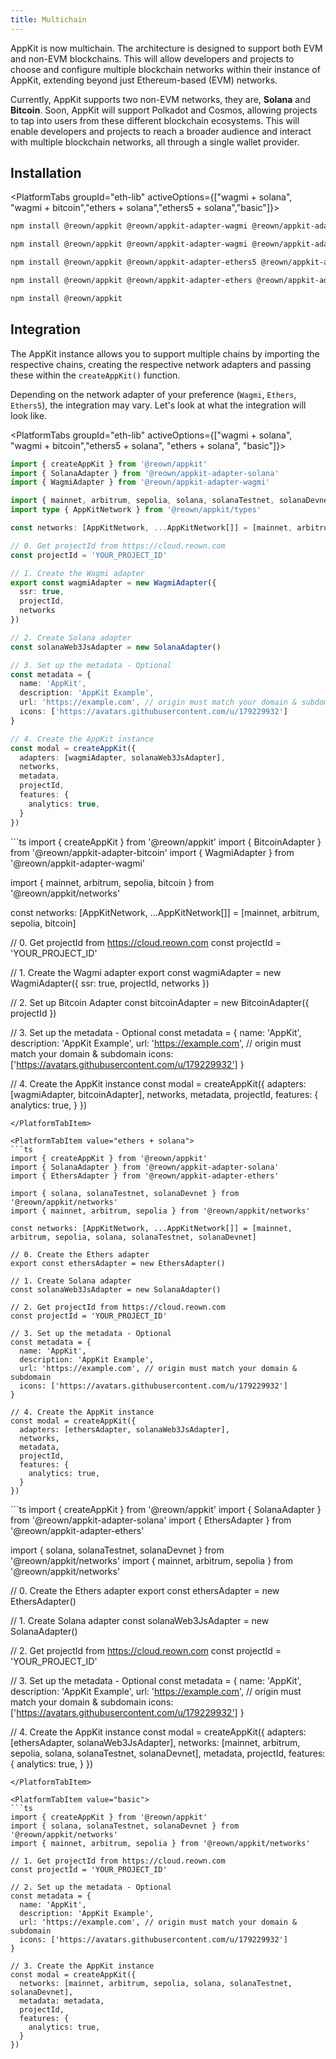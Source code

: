 ```yaml
---
title: Multichain
---
```



AppKit is now multichain. The architecture is designed to support both EVM and non-EVM blockchains. This will allow developers and projects to choose and configure multiple blockchain networks within their instance of AppKit, extending beyond just Ethereum-based (EVM) networks. 

Currently, AppKit supports two non-EVM networks, they are, **Solana** and **Bitcoin**. Soon, AppKit will support Polkadot and Cosmos, allowing projects to tap into users from these different blockchain ecosystems. This will enable developers and projects to reach a broader audience and interact with multiple blockchain networks, all through a single wallet provider.

## Installation

<PlatformTabs groupId="eth-lib" activeOptions={["wagmi + solana", "wagmi + bitcoin","ethers + solana","ethers5 + solana","basic"]}>
<PlatformTabItem value="wagmi + solana">

```bash npm2yarn
npm install @reown/appkit @reown/appkit-adapter-wagmi @reown/appkit-adapter-solana 
```

</PlatformTabItem>
<PlatformTabItem value="wagmi + bitcoin">

```bash npm2yarn
npm install @reown/appkit @reown/appkit-adapter-wagmi @reown/appkit-adapter-bitcoin
```

</PlatformTabItem>
<PlatformTabItem value="ethers5 + solana">

```bash npm2yarn
npm install @reown/appkit @reown/appkit-adapter-ethers5 @reown/appkit-adapter-solana 
```

</PlatformTabItem>
<PlatformTabItem value="ethers + solana">

```bash npm2yarn
npm install @reown/appkit @reown/appkit-adapter-ethers @reown/appkit-adapter-solana
```

</PlatformTabItem>

<PlatformTabItem value="basic">

```bash npm2yarn
npm install @reown/appkit
```

</PlatformTabItem>
</PlatformTabs>


## Integration

The AppKit instance allows you to support multiple chains by importing the respective chains, creating the respective network adapters and passing these within the `createAppKit()` function.

Depending on the network adapter of your preference (`Wagmi`, `Ethers`, `Ethers5`), the integration may vary. Let's look at what the integration will look like. 

<PlatformTabs groupId="eth-lib" activeOptions={["wagmi + solana", "wagmi + bitcoin","ethers5 + solana", "ethers + solana", "basic"]}>
<PlatformTabItem value="wagmi + solana">
```ts
import { createAppKit } from '@reown/appkit'
import { SolanaAdapter } from '@reown/appkit-adapter-solana'
import { WagmiAdapter } from '@reown/appkit-adapter-wagmi'

import { mainnet, arbitrum, sepolia, solana, solanaTestnet, solanaDevnet } from '@reown/appkit/networks'
import type { AppKitNetwork } from '@reown/appkit/types'

const networks: [AppKitNetwork, ...AppKitNetwork[]] = [mainnet, arbitrum, sepolia, solana, solanaTestnet, solanaDevnet]

// 0. Get projectId from https://cloud.reown.com
const projectId = 'YOUR_PROJECT_ID'

// 1. Create the Wagmi adapter
export const wagmiAdapter = new WagmiAdapter({
  ssr: true,
  projectId, 
  networks
})

// 2. Create Solana adapter
const solanaWeb3JsAdapter = new SolanaAdapter()

// 3. Set up the metadata - Optional
const metadata = {
  name: 'AppKit',
  description: 'AppKit Example',
  url: 'https://example.com', // origin must match your domain & subdomain
  icons: ['https://avatars.githubusercontent.com/u/179229932']
}

// 4. Create the AppKit instance
const modal = createAppKit({
  adapters: [wagmiAdapter, solanaWeb3JsAdapter],
  networks,
  metadata,
  projectId,
  features: {
    analytics: true,
  }
})
```
</PlatformTabItem>

<PlatformTabItem value="wagmi + bitcoin">
```ts
import { createAppKit } from '@reown/appkit'
import { BitcoinAdapter } from '@reown/appkit-adapter-bitcoin'
import { WagmiAdapter } from '@reown/appkit-adapter-wagmi'

import { mainnet, arbitrum, sepolia, bitcoin } from '@reown/appkit/networks'

const networks: [AppKitNetwork, ...AppKitNetwork[]] = [mainnet, arbitrum, sepolia, bitcoin]

// 0. Get projectId from https://cloud.reown.com
const projectId = 'YOUR_PROJECT_ID'

// 1. Create the Wagmi adapter
export const wagmiAdapter = new WagmiAdapter({
  ssr: true,
  projectId, 
  networks
})

// 2. Set up Bitcoin Adapter
const bitcoinAdapter = new BitcoinAdapter({
  projectId
})

// 3. Set up the metadata - Optional
const metadata = {
  name: 'AppKit',
  description: 'AppKit Example',
  url: 'https://example.com', // origin must match your domain & subdomain
  icons: ['https://avatars.githubusercontent.com/u/179229932']
}

// 4. Create the AppKit instance
const modal = createAppKit({
  adapters: [wagmiAdapter, bitcoinAdapter],
  networks,
  metadata,
  projectId,
  features: {
    analytics: true,
  }
})
```
</PlatformTabItem>

<PlatformTabItem value="ethers + solana">
```ts
import { createAppKit } from '@reown/appkit'
import { SolanaAdapter } from '@reown/appkit-adapter-solana'
import { EthersAdapter } from '@reown/appkit-adapter-ethers'

import { solana, solanaTestnet, solanaDevnet } from '@reown/appkit/networks'
import { mainnet, arbitrum, sepolia } from '@reown/appkit/networks'

const networks: [AppKitNetwork, ...AppKitNetwork[]] = [mainnet, arbitrum, sepolia, solana, solanaTestnet, solanaDevnet]

// 0. Create the Ethers adapter
export const ethersAdapter = new EthersAdapter()

// 1. Create Solana adapter
const solanaWeb3JsAdapter = new SolanaAdapter()

// 2. Get projectId from https://cloud.reown.com
const projectId = 'YOUR_PROJECT_ID'

// 3. Set up the metadata - Optional
const metadata = {
  name: 'AppKit',
  description: 'AppKit Example',
  url: 'https://example.com', // origin must match your domain & subdomain
  icons: ['https://avatars.githubusercontent.com/u/179229932']
}

// 4. Create the AppKit instance
const modal = createAppKit({
  adapters: [ethersAdapter, solanaWeb3JsAdapter],
  networks,
  metadata,
  projectId,
  features: {
    analytics: true,
  }
})
```
</PlatformTabItem>

<PlatformTabItem value="ethers5 + solana">
```ts
import { createAppKit } from '@reown/appkit'
import { SolanaAdapter } from '@reown/appkit-adapter-solana'
import { EthersAdapter } from '@reown/appkit-adapter-ethers'

import { solana, solanaTestnet, solanaDevnet } from '@reown/appkit/networks'
import { mainnet, arbitrum, sepolia } from '@reown/appkit/networks'

// 0. Create the Ethers adapter
export const ethersAdapter = new EthersAdapter()

// 1. Create Solana adapter
const solanaWeb3JsAdapter = new SolanaAdapter()

// 2. Get projectId from https://cloud.reown.com
const projectId = 'YOUR_PROJECT_ID'

// 3. Set up the metadata - Optional
const metadata = {
  name: 'AppKit',
  description: 'AppKit Example',
  url: 'https://example.com', // origin must match your domain & subdomain
  icons: ['https://avatars.githubusercontent.com/u/179229932']
}

// 4. Create the AppKit instance
const modal = createAppKit({
  adapters: [ethersAdapter, solanaWeb3JsAdapter],
  networks: [mainnet, arbitrum, sepolia, solana, solanaTestnet, solanaDevnet],
  metadata,
  projectId,
  features: {
    analytics: true,
  }
})
```
</PlatformTabItem>

<PlatformTabItem value="basic">
```ts
import { createAppKit } from '@reown/appkit'
import { solana, solanaTestnet, solanaDevnet } from '@reown/appkit/networks'
import { mainnet, arbitrum, sepolia } from '@reown/appkit/networks'

// 1. Get projectId from https://cloud.reown.com
const projectId = 'YOUR_PROJECT_ID'

// 2. Set up the metadata - Optional
const metadata = {
  name: 'AppKit',
  description: 'AppKit Example',
  url: 'https://example.com', // origin must match your domain & subdomain
  icons: ['https://avatars.githubusercontent.com/u/179229932']
}

// 3. Create the AppKit instance
const modal = createAppKit({
  networks: [mainnet, arbitrum, sepolia, solana, solanaTestnet, solanaDevnet],
  metadata: metadata,
  projectId,
  features: {
    analytics: true,
  }
})
```
</PlatformTabItem>

</PlatformTabs>